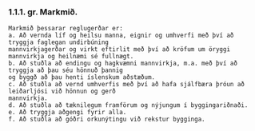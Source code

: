 ### 1.1.1. gr. Markmið.

```
Markmið þessarar reglugerðar er:
a. Að vernda líf og heilsu manna, eignir og umhverfi með því að tryggja faglegan undirbúning
mannvirkjagerðar og virkt eftirlit með því að kröfum um öryggi mannvirkja og heilnæmi sé fullnægt.
b. Að stuðla að endingu og hagkvæmni mannvirkja, m.a. með því að tryggja að þau séu hönnuð þannig
og byggð að þau henti íslenskum aðstæðum.
c. Að stuðla að vernd umhverfis með því að hafa sjálfbæra þróun að leiðarljósi við hönnun og gerð
mannvirkja.
d. Að stuðla að tæknilegum framförum og nýjungum í byggingariðnaði.
e. Að tryggja aðgengi fyrir alla.
f. Að stuðla að góðri orkunýtingu við rekstur bygginga.
```
